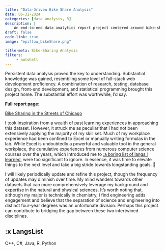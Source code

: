```yaml
---
title: "Data-Driven Bike Share Analysis"
date: 05-31-2024
categories: [data analysis, R]
description: | 
    An end-to-end data analytics report project centered around bike-sharing in Chicago.
draft: false
code-link: true
image: "epiflow_bikeShare.png"

title-meta: Bike-Sharing Analysis
filters:
     - nutshell
---
```


Persistent data analysis proved the key to understanding. Substantial knowledge was gained, resembling some level of full-stack web development proficiency. A combination of research, testing, database design, front-end development, and statistical programming brought this project home. The substantial effort was worthwhile, I'd say.

::: {.p-3 .fs-4}
**Full report page:**

[[Bike Sharing in the Streets of Chicago](https://ericmossotti.github.io/Bike_Share/){.uri}]{.a}
:::

I took inspiration from a wealth of past learning experiences in approaching this dataset. However, it struck me as peculiar that I had not been extensively applying the majority of my skill set. Much of my workplace experience had been confined to Excel or manually writing formulas in the lab. While Excel is undoubtedly a powerful and valuable tool in the general workplace, the cumulative experiences from numerous computer science courses over the years, which introduced me to [[:a boring list of langs I learned](#LangsList)]{style="color: red"}, were too significant to ignore. In essence, it was time to elevate things to the next level and take a big stride towards longstanding goals. 🥅

I will likely periodically update and refine this project, though the frequency of updates may diminish over time. My mind wanders towards other datasets that can more comprehensively leverage my background and expertise in the natural and physical sciences. It's worth noting that, although my major is technically in chemistry, I find engineering adds engagement and believe that the separation of science and engineering into distinct four-year degrees was an unfortunate division. Perhaps this project can contribute to bridging the gap between these two intertwined disciplines.

## :x LangsList

C++, C#, Java, R, Python
